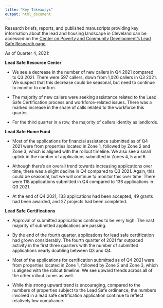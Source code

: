 ```yaml
---
title: "Key Takeaways"
output: html_document
---
```


Research briefs, reports, and published manuscripts providing key information about the lead and housing landscape in Cleveland can be accessed on the [Center on Poverty and Community Development's Lead Safe Research page](https://case.edu/socialwork/povertycenter/our-work/lead-safe-research).

As of Quarter 4, 2021:

**Lead Safe Resource Center**

* We see a decrease in the number of new callers in Q4 2021 compared to Q3 2021. There were 597 callers, down from 1,026 callers in Q3 2021. We suspect that this decrease could be seasonal, but need to continue to monitor to confirm. 

* The majority of new callers were seeking assistance related to the Lead Safe Certification process and workforce-related issues.  There was a marked increase in the share of calls related to the workforce this quarter.

* For the third quarter in a row, the majority of callers identity as landlords. 

**Lead Safe Home Fund**

* Most of the applications for financial assistance submitted as of Q4 2021 were from properties located in Zone 1, followed by Zone 2 and Zone 3, which is aligned with the rollout timeline. We also see a small uptick in the number of applications submitted in Zones 4, 5 and 6.

* Although there’s an overall trend towards increasing applications over time, there was a slight decline in Q4 compared to Q3 2021.  Again, this could be seasonal, but we will continue to monitor this over time. There were 118 applications submitted in Q4 compared to 136 applications in Q3 2021.

* At the end of Q4 2021, 133 applications had been accepted, 49 grants had been awarded, and 27 projects had been completed. 


**Lead Safe Certifications**

* Approval of submitted applications continues to be very high. The vast majority of submitted applications are passing.

* By the end of the fourth quarter, applications for lead safe certification had grown considerably. The fourth quarter of 2021 far outpaced activity in the first three quarters with the number of submitted applications nearly doubling between Q3 and Q4.

* Most of the applications for certification submitted as of Q4 2021 were from properties located in Zone 1, followed by Zone 2 and Zone 3, which is aligned with the rollout timeline. We see upward trends across all of the other rollout zones as well.

* While this strong upward trend is encouraging, compared to the numbers of properties subject to the Lead Safe ordinance, the numbers involved in a lead safe certification application continue to reflect relatively low compliance.
